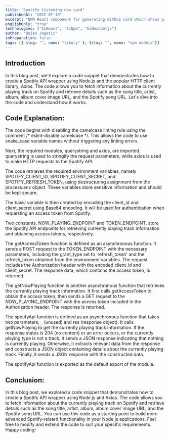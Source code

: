 ```yaml
---
title: "Spotify listening now card"
publishedAt: "2022-07-19"
excerpt: "NPM React component for generating Github card which shows profile and repository info"
englishOnly: "true"
technologies: ["SiReact", "SiNpm", "SiNextdotjs"]
author: "Bojan Jagetic"
inPreparation: false
tags: [{ slug: "", name: "libary" }, {slug: "", name: "npm module"}]
--- 
```


## Introduction
In this blog post, we'll explore a code snippet that demonstrates how to create a Spotify API wrapper using Node.js and the popular HTTP client library, Axios. The code allows you to fetch information about the currently playing track on Spotify and retrieve details such as the song title, artist, album, album cover image URL, and the Spotify song URL. Let's dive into the code and understand how it works.

## Code Explanation:
The code begins with disabling the camelcase linting rule using the comment /* eslint-disable camelcase */. This allows the code to use snake_case variable names without triggering any linting errors.

Next, the required modules, querystring and axios, are imported. querystring is used to stringify the request parameters, while axios is used to make HTTP requests to the Spotify API.

The code retrieves the required environment variables, namely SPOTIFY_CLIENT_ID, SPOTIFY_CLIENT_SECRET, and SPOTIFY_REFRESH_TOKEN, using destructuring assignment from the process.env object. These variables store sensitive information and should be kept secure.

The basic variable is then created by encoding the client_id and client_secret using Base64 encoding. It will be used for authentication when requesting an access token from Spotify.

Two constants, NOW_PLAYING_ENDPOINT and TOKEN_ENDPOINT, store the Spotify API endpoints for retrieving currently playing track information and obtaining access tokens, respectively.

The getAccessToken function is defined as an asynchronous function. It sends a POST request to the TOKEN_ENDPOINT with the necessary parameters, including the grant_type set to 'refresh_token' and the refresh_token obtained from the environment variables. The request includes the Authorization header with the encoded client_id and client_secret. The response data, which contains the access token, is returned.

The getNowPlaying function is another asynchronous function that retrieves the currently playing track information. It first calls getAccessToken to obtain the access token, then sends a GET request to the NOW_PLAYING_ENDPOINT with the access token included in the Authorization header. The response is returned.

The spotifyApi function is defined as an asynchronous function that takes two parameters, _ (unused) and res (response object). It calls getNowPlaying to get the currently playing track information. If the response status is 204 (no content) or an error occurs, or the currently playing type is not a track, it sends a JSON response indicating that nothing is currently playing. Otherwise, it extracts relevant data from the response and constructs a JSON object containing details about the currently playing track. Finally, it sends a JSON response with the constructed data.

The spotifyApi function is exported as the default export of the module.

## Conclusion:

In this blog post, we explored a code snippet that demonstrates how to create a Spotify API wrapper using Node.js and Axios. The code allows you to fetch information about the currently playing track on Spotify and retrieve details such as the song title, artist, album, album cover image URL, and the Spotify song URL. You can use this code as a starting point to build more advanced Spotify-related functionality in your Node.js applications. Feel free to modify and extend the code to suit your specific requirements. Happy coding!